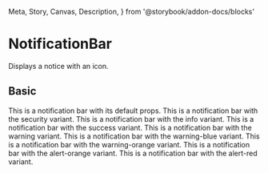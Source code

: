   Meta,
  Story,
  Canvas,
  Description,
} from '@storybook/addon-docs/blocks'

<Meta title="Components/NotificationBar" component={NotificationBar} />

# NotificationBar

<Description>
  Displays a notice with an icon.
</Description>

## Basic

<Canvas isColumn>
  <Story name="basic">
    <NotificationBar>
      This is a notification bar with its default props.
    </NotificationBar>
  </Story>
  <Story name="security">
    <NotificationBar variant="security">
      This is a notification bar with the security variant.
    </NotificationBar>
  </Story>
  <Story name="info">
    <NotificationBar variant="info">
      This is a notification bar with the info variant.
    </NotificationBar>
  </Story>
  <Story name="success">
    <NotificationBar variant="success">
      This is a notification bar with the success variant.
    </NotificationBar>
  </Story>
  <Story name="warning">
    <NotificationBar variant="warning">
      This is a notification bar with the warning variant.
    </NotificationBar>
  </Story>
  <Story name="warning-blue">
    <NotificationBar variant="warning-blue">
      This is a notification bar with the warning-blue variant.
    </NotificationBar>
  </Story>
  <Story name="warning-orange">
    <NotificationBar variant="warning-orange">
      This is a notification bar with the warning-orange variant.
    </NotificationBar>
  </Story>
  <Story name="alert-orange">
    <NotificationBar variant="alert-orange">
      This is a notification bar with the alert-orange variant.
    </NotificationBar>
  </Story>
  <Story name="alert-red">
    <NotificationBar variant="alert-red">
      This is a notification bar with the alert-red variant.
    </NotificationBar>
  </Story>
</Canvas>
